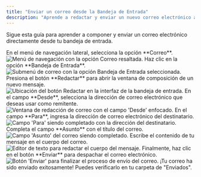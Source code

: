 ```yaml
---
title: "Enviar un correo desde la Bandeja de Entrada"
description: "Aprende a redactar y enviar un nuevo correo electrónico a un destinatario específico directamente desde tu bandeja de entrada."
---
```



Sigue esta guía para aprender a componer y enviar un correo electrónico directamente desde tu bandeja de entrada.

<Steps>
<Step title="Navega a la sección de Correo">
  En el menú de navegación lateral, selecciona la opción **Correo**.
  <Frame>
    <img src="https://files-public-web.s3-us-west-2.amazonaws.com/1978/video_screenshots/2025/08/22/screenshot_1755886691_0_68a8b463a3a92.jpg" alt="Menú de navegación con la opción Correo resaltada." />
  </Frame>
</Step>

<Step title="Abre tu Bandeja de Entrada">
  Haz clic en la opción **Bandeja de Entrada**.
  <Frame>
    <img src="https://files-public-web.s3-us-west-2.amazonaws.com/1978/video_screenshots/2025/08/22/screenshot_1755886692_1_68a8b4646209d.jpg" alt="Submenú de correo con la opción Bandeja de Entrada seleccionada." />
  </Frame>
</Step>

<Step title="Inicia un nuevo correo">
  Presiona el botón **Redactar** para abrir la ventana de composición de un nuevo mensaje.
  <Frame>
    <img src="https://files-public-web.s3-us-west-2.amazonaws.com/1978/video_screenshots/2025/08/22/screenshot_1755886692_2_68a8b464a131f.jpg" alt="Ubicación del botón Redactar en la interfaz de la bandeja de entrada." />
  </Frame>
</Step>

<Step title="Selecciona el remitente">
  En el campo **Desde**, selecciona la dirección de correo electrónico que deseas usar como remitente.
  <Frame>
    <img src="https://files-public-web.s3-us-west-2.amazonaws.com/1978/video_screenshots/2025/08/22/screenshot_1755886693_3_68a8b46501102.jpg" alt="Ventana de redacción de correo con el campo 'Desde' enfocado." />
  </Frame>
</Step>

<Step title="Añade el destinatario">
  En el campo **Para**, ingresa la dirección de correo electrónico del destinatario.
  <Frame>
    <img src="https://files-public-web.s3-us-west-2.amazonaws.com/1978/video_screenshots/2025/08/22/screenshot_1755886693_4_68a8b4656bc2c.jpg" alt="Campo 'Para' siendo completado con la dirección del destinatario." />
  </Frame>
</Step>

<Step title="Escribe el asunto">
  Completa el campo **Asunto** con el título del correo.
  <Frame>
    <img src="https://files-public-web.s3-us-west-2.amazonaws.com/1978/video_screenshots/2025/08/22/screenshot_1755886693_5_68a8b46599983.jpg" alt="Campo 'Asunto' del correo siendo completado." />
  </Frame>
</Step>

<Step title="Redacta el mensaje">
  Escribe el contenido de tu mensaje en el cuerpo del correo.
  <Frame>
    <img src="https://files-public-web.s3-us-west-2.amazonaws.com/1978/video_screenshots/2025/08/22/screenshot_1755886693_6_68a8b465e7c40.jpg" alt="Editor de texto para redactar el cuerpo del mensaje." />
  </Frame>
</Step>

<Step title="Envía el correo">
  Finalmente, haz clic en el botón **Enviar** para despachar el correo electrónico.
  <Frame>
    <img src="https://files-public-web.s3-us-west-2.amazonaws.com/1978/video_screenshots/2025/08/22/screenshot_1755886694_7_68a8b466219cc.jpg" alt="Botón 'Enviar' para finalizar el proceso de envío del correo." />
  </Frame>
</Step>
</Steps>

<Check>
¡Tu correo ha sido enviado exitosamente! Puedes verificarlo en tu carpeta de "Enviados".
</Check>
